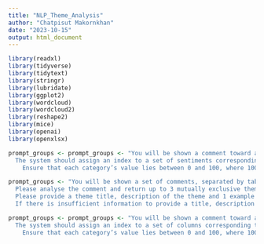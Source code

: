 ---
title: "NLP_Theme_Analysis"
author: "Chatpisut Makornkhan"
date: "2023-10-15"
output: html_document
---


```{r}
library(readxl)
library(tidyverse)
library(tidytext)
library(stringr)
library(lubridate)
library(ggplot2)
library(wordcloud)
library(wordcloud2)
library(reshape2)
library(mice)
library(openai)
library(openxlsx)
```


```{r}
prompt_groups <- prompt_groups <- "You will be shown a comment toward a post by a telecommuniation brand - Optus.
  The system should assign an index to a set of sentiments corresponding to 'positive', 'neutral', and 'negative'
    Ensure that each category’s value lies between 0 and 100, where 100 is of a high degree of relevance and 0 is of no relevance. "
```

```{r}
prompt_groups <- "You will be shown a set of comments, separated by tabs, about reactions and thoughts toward a post by telecommuniation brand - Optus.
  Please analyse the comment and return up to 3 mutually exclusive themes that summarise content.
  Please provide a theme title, description of the theme and 1 example comment that relates to that theme.
  If there is insufficient information to provide a title, description of the theme and an example, you can return less than 3 themes."
```

```{r}
prompt_groups <- prompt_groups <- "You will be shown a comment toward a post by a telecommuniation brand - Optus.
  The system should assign an index to a set of columns corresponding to the theme categories below, effectively indicating the degree of each category's relevance to the post.
    Ensure that each category’s value lies between 0 and 100, where 100 is of a high degree of relevance and 0 is of no relevance.
```

